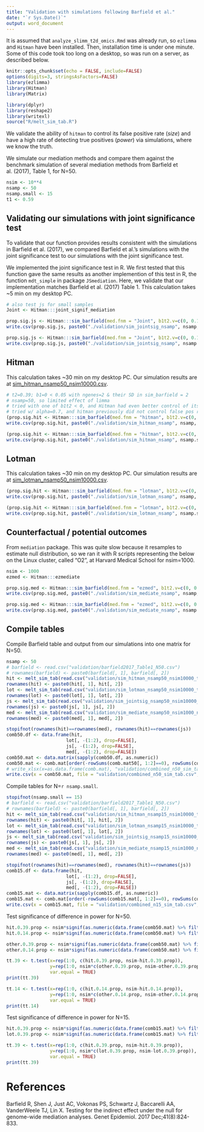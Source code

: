 ```yaml
---
title: "Validation with simulations following Barfield et al."
date: "`r Sys.Date()`"
output: word_document
---
```


It is assumed that `analyze_slimm_t2d_omics.Rmd` was already run, so `ezlimma` and `Hitman` have been installed. Then, installation time is under one minute. Some of this code took too long on a desktop, so was run on a server, as described below.

```r
knitr::opts_chunk$set(echo = FALSE, include=FALSE)
options(digits=3, stringsAsFactors=FALSE)
library(ezlimma)
library(Hitman)
library(Matrix)

library(dplyr)
library(reshape2)
library(writexl)
source("R/melt_sim_tab.R")
```

We validate the ability of `hitman` to control its false positive rate (*size*) and have a high rate of detecting true positives (*power*) via simulations, where we know the truth.

We simulate our mediation methods and compare them against the benchmark simulation of several mediation methods from Barfield et al. (2017), Table 1, for N=50.

```r
nsim <- 10**4
nsamp <- 50
nsamp.small <- 15
t1 <- 0.59
```


## Validating our simulations with joint significance test


To validate that our function provides results consistent with the simulations in Barfield et al. (2017), we compared Barfield et al.'s simulations with the joint significance test to our simulations with the joint significance test.

We implemented the joint significance test in R. We first tested that this function gave the same results as another implemention of this test in R, the function `mdt_simple` in package `JSmediation`. Here, we validate that our implementation matches Barfield et al. (2017) Table 1. This calculation takes ~5 min on my desktop PC. 

```r
# also test js for small samples
Joint <- Hitman:::joint_signif_mediation

prop.sig.js <- Hitman:::sim_barfield(med.fnm = "Joint", b1t2.v=c(0, 0.14, 0.39), nsim = nsim, nsamp=nsamp, t1=t1)
write.csv(prop.sig.js, paste0("./validation/sim_jointsig_nsamp", nsamp, "_nsim", nsim, "_t1", t1, ".csv"), na="")

prop.sig.js <- Hitman:::sim_barfield(med.fnm = "Joint", b1t2.v=c(0, 0.14, 0.39), nsim = nsim, nsamp=nsamp.small, t1=t1)
write.csv(prop.sig.js, paste0("./validation/sim_jointsig_nsamp", nsamp.small, "_nsim", nsim, "_t1", t1, ".csv"), na="")
```


## Hitman


This calculation takes ~30 min on my desktop PC. Our simulation results are at [sim_hitman_nsamp50_nsim10000.csv](./validation/sim_hitman_nsamp50_nsim10000.csv).

```r
# t2=0.39; b1=0 < 0.05 with ngenes=2 & their SD in sim_barfield = 2
# nsamp=50, so limited effect of limma
# tried with one of b1t2 < 0, and Hitman had even better control of its false pos rate
# tried w/ alpha=0.7, and hitman previously did not control false pos rate, but does after modification
(prop.sig.hit <- Hitman:::sim_barfield(med.fnm = "hitman", b1t2.v=c(0, 0.14, 0.39), nsim = nsim, ngene=9, nsamp = nsamp, t1=t1))
write.csv(prop.sig.hit, paste0("./validation/sim_hitman_nsamp", nsamp, "_nsim", nsim, "_t1", t1, ".csv"), na="")

(prop.sig.hit <- Hitman:::sim_barfield(med.fnm = "hitman", b1t2.v=c(0, 0.14, 0.39), nsim = nsim, ngene=9, nsamp = nsamp.small, t1=t1))
write.csv(prop.sig.hit, paste0("./validation/sim_hitman_nsamp", nsamp.small, "_nsim", nsim, "_t1", t1, ".csv"), na="")
```


## Lotman


This calculation takes ~30 min on my desktop PC. Our simulation results are at [sim_lotman_nsamp50_nsim10000.csv](./validation/sim_lotman_nsamp50_nsim10000.csv).

```r
(prop.sig.hit <- Hitman:::sim_barfield(med.fnm = "lotman", b1t2.v=c(0, 0.14, 0.39), nsim = nsim, nsamp = nsamp, t1=t1))
write.csv(prop.sig.hit, paste0("./validation/sim_lotman_nsamp", nsamp, "_nsim", nsim, "_t1", t1, ".csv"), na="")

(prop.sig.hit <- Hitman:::sim_barfield(med.fnm = "lotman", b1t2.v=c(0, 0.14, 0.39), nsim = nsim, nsamp = nsamp.small, t1=t1))
write.csv(prop.sig.hit, paste0("./validation/sim_lotman_nsamp", nsamp.small, "_nsim", nsim, "_t1", t1, ".csv"), na="")
```


## Counterfactual / potential outcomes


From `mediation` package. This was quite slow because it resamples to estimate null distribution, so we ran it with 
R scripts representing the below on the Linux cluster, called "O2", at Harvard Medical School for nsim=1000.

```r
nsim <- 1000
ezmed <- Hitman:::ezmediate

prop.sig.med <- Hitman:::sim_barfield(med.fnm = "ezmed", b1t2.v=c(0, 0.14, 0.39), nsim = nsim, sims=nsim, nsamp=nsamp, t1=t1)
write.csv(prop.sig.med, paste0("./validation/sim_mediate_nsamp", nsamp, "_nsim", nsim, "_nperm", nsim, "_t1", t1, ".csv"), na="")

prop.sig.med <- Hitman:::sim_barfield(med.fnm = "ezmed", b1t2.v=c(0, 0.14, 0.39), nsim = nsim, sims=nsim, nsamp=nsamp.small, t1=t1)
write.csv(prop.sig.med, paste0("./validation/sim_mediate_nsamp", nsamp.small, "_nsim", nsim, "_nperm", nsim, "_t1", t1, ".csv"), na="")
```


## Compile tables


Compile Barfield table and output from our simulations into one matrix for N=50.

```r
nsamp <- 50
# barfield <- read.csv("validation/barfield2017_Table1_N50.csv")
# rownames(barfield) <- paste0(barfield[, 1], barfield[, 2])
hit <- melt_sim_tab(read.csv("validation/sim_hitman_nsamp50_nsim10000_t10.59.csv"), nm="Hitman")
rownames(hit) <- paste0(hit[, 1], hit[, 2])
lot <- melt_sim_tab(read.csv("validation/sim_lotman_nsamp50_nsim10000_t10.59.csv"), nm="Lotman")
rownames(lot) <- paste0(lot[, 1], lot[, 2])
js <- melt_sim_tab(read.csv("validation/sim_jointsig_nsamp50_nsim10000_t10.59.csv"), nm="joint")
rownames(js) <- paste0(js[, 1], js[, 2])
med <- melt_sim_tab(read.csv("validation/sim_mediate_nsamp50_nsim1000_nperm1000_t10.59.csv"), nm="mediate")
rownames(med) <- paste0(med[, 1], med[, 2])

stopifnot(rownames(hit)==rownames(med), rownames(hit)==rownames(js))
comb50.df <- data.frame(hit, 
                      lot[, -(1:2), drop=FALSE],
                      js[, -(1:2), drop=FALSE], 
                      med[, -(1:2), drop=FALSE])
comb50.mat <- data.matrix(sapply(comb50.df, as.numeric))
comb50.mat <- comb.mat[order(-rowSums(comb.mat50[, 1:2]==0), rowSums(comb.mat50[, 1:2])), ]
# write_xlsx(x=as.data.frame(comb.mat), "validation/combined_n50_sim_tab.xlsx")
write.csv(x = comb50.mat, file = "validation/combined_n50_sim_tab.csv", row.names = FALSE)
```

Compile tables for N=`r nsamp.small`.

```r
stopifnot(nsamp.small == 15)
# barfield <- read.csv("validation/barfield2017_Table1_N50.csv")
# rownames(barfield) <- paste0(barfield[, 1], barfield[, 2])
hit <- melt_sim_tab(read.csv("validation/sim_hitman_nsamp15_nsim10000_t10.59.csv"), nm="Hitman")
rownames(hit) <- paste0(hit[, 1], hit[, 2])
lot <- melt_sim_tab(read.csv("validation/sim_lotman_nsamp15_nsim10000_t10.59.csv"), nm="Lotman")
rownames(lot) <- paste0(lot[, 1], lot[, 2])
js <- melt_sim_tab(read.csv("validation/sim_jointsig_nsamp15_nsim10000_t10.59.csv"), nm="joint")
rownames(js) <- paste0(js[, 1], js[, 2])
med <- melt_sim_tab(read.csv("validation/sim_mediate_nsamp15_nsim1000_nperm1000_t10.59.csv"), nm="mediate")
rownames(med) <- paste0(med[, 1], med[, 2])

stopifnot(rownames(hit)==rownames(med), rownames(hit)==rownames(js))
comb15.df <- data.frame(hit, 
                      lot[, -(1:2), drop=FALSE],
                      js[, -(1:2), drop=FALSE], 
                      med[, -(1:2), drop=FALSE])
comb15.mat <- data.matrix(sapply(comb15.df, as.numeric))
comb15.mat <- comb.mat[order(-rowSums(comb15.mat[, 1:2]==0), rowSums(comb15.mat[, 1:2])), ]
write.csv(x = comb15.mat, file = "validation/combined_n15_sim_tab.csv", row.names = FALSE)
```

Test significance of difference in power for N=50.

```r
hit.0.39.prop <- nsim*signif(as.numeric(data.frame(comb50.mat) %>% filter(b1==0.39, t2==0.39) %>% select("Hitman")), 5)
hit.0.14.prop <- nsim*signif(as.numeric(data.frame(comb50.mat) %>% filter(b1==0.14, t2==0.14) %>% select("Hitman")), 5)

other.0.39.prop <- nsim*signif(as.numeric(data.frame(comb50.mat) %>% filter(b1==0.39, t2==0.39) %>% select("mediate")), 5)
other.0.14.prop <- nsim*signif(as.numeric(data.frame(comb50.mat) %>% filter(b1==0.14, t2==0.14) %>% select("joint")), 5)

tt.39 <- t.test(x=rep(1:0, c(hit.0.39.prop, nsim-hit.0.39.prop)),
                y=rep(1:0, nsim*c(other.0.39.prop, nsim-other.0.39.prop)),
                var.equal = TRUE)
print(tt.39)

tt.14 <- t.test(x=rep(1:0, c(hit.0.14.prop, nsim-hit.0.14.prop)),
                y=rep(1:0, nsim*c(other.0.14.prop, nsim-other.0.14.prop)),
                var.equal = TRUE)
print(tt.14)
```

Test significance of difference in power for N=15.

```r
hit.0.39.prop <- nsim*signif(as.numeric(data.frame(comb15.mat) %>% filter(b1==0.39, t2==0.39) %>% select("Hitman")), 5)
lot.0.39.prop <- nsim*signif(as.numeric(data.frame(comb15.mat) %>% filter(b1==0.39, t2==0.39) %>% select("Lotman")), 5)

tt.39 <- t.test(x=rep(1:0, c(hit.0.39.prop, nsim-hit.0.39.prop)),
                y=rep(1:0, nsim*c(lot.0.39.prop, nsim-lot.0.39.prop)),
                var.equal = TRUE)
print(tt.39)
```


# References
Barfield R, Shen J, Just AC, Vokonas PS, Schwartz J, Baccarelli AA, VanderWeele TJ, Lin X. Testing for the indirect effect under the null for genome-wide mediation analyses. Genet Epidemiol. 2017 Dec;41(8):824-833.